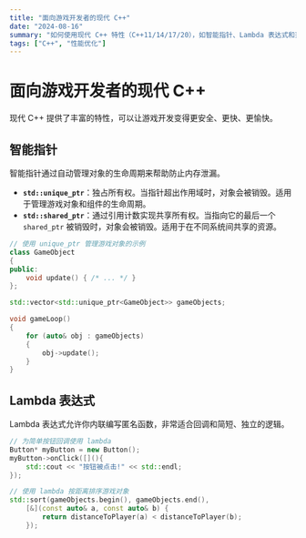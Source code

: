 ```yaml
---
title: "面向游戏开发者的现代 C++"
date: "2024-08-16"
summary: "如何使用现代 C++ 特性（C++11/14/17/20），如智能指针、Lambda 表达式和范围，编写更安全、更具表现力的游戏代码。"
tags: ["C++", "性能优化"]
---
```


# 面向游戏开发者的现代 C++

现代 C++ 提供了丰富的特性，可以让游戏开发变得更安全、更快、更愉快。

## 智能指针

智能指针通过自动管理对象的生命周期来帮助防止内存泄漏。

- **`std::unique_ptr`**：独占所有权。当指针超出作用域时，对象会被销毁。适用于管理游戏对象和组件的生命周期。
- **`std::shared_ptr`**：通过引用计数实现共享所有权。当指向它的最后一个 `shared_ptr` 被销毁时，对象会被销毁。适用于在不同系统间共享的资源。

```cpp
// 使用 unique_ptr 管理游戏对象的示例
class GameObject
{
public:
    void update() { /* ... */ }
};

std::vector<std::unique_ptr<GameObject>> gameObjects;

void gameLoop()
{
    for (auto& obj : gameObjects)
    {
        obj->update();
    }
}
```

## Lambda 表达式

Lambda 表达式允许你内联编写匿名函数，非常适合回调和简短、独立的逻辑。

```cpp
// 为简单按钮回调使用 lambda
Button* myButton = new Button();
myButton->onClick([](){
    std::cout << "按钮被点击!" << std::endl;
});

// 使用 lambda 按距离排序游戏对象
std::sort(gameObjects.begin(), gameObjects.end(), 
    [&](const auto& a, const auto& b) {
        return distanceToPlayer(a) < distanceToPlayer(b);
    });
```